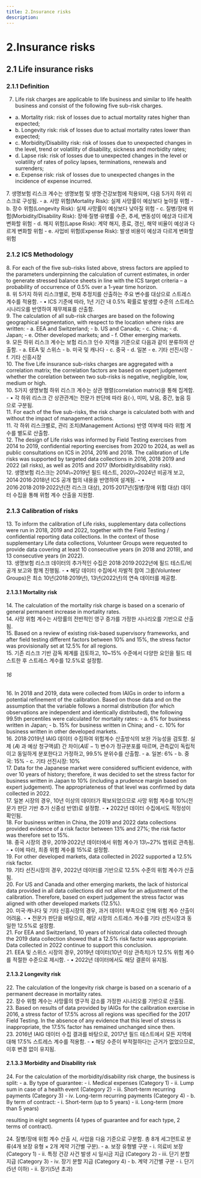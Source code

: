```yaml
---
title: 2.Insurance risks 
description: 
---
```

# 2.Insurance risks

## 2.1	Life insurance risks
### 2.1.1	Definition

<G2Col>
<div>

  7. Life risk charges are applicable to life business and similar to life health business and consist of the following five sub-risk charges.
  - a.	Mortality risk: risk of losses due to actual mortality rates higher than expected;
  - b.	Longevity risk: risk of losses due to actual mortality rates lower than expected;
  - c.	Morbidity/Disability risk: risk of losses due to unexpected changes in the level, trend or volatility of disability, sickness and morbidity rates;
  - d.	Lapse risk: risk of losses due to unexpected changes in the level or volatility of rates of policy lapses, terminations, renewals and surrenders;
  - e.	Expense risk: risk of losses due to unexpected changes in the incidence of expense incurred.
</div>
<div>
  7. 생명보험 리스크 계수는 생명보험 및 생명·건강보험에 적용되며, 다음 5가지 하위 리스크로 구성됨.
  - a. 사망 위험(Mortality Risk): 실제 사망률이 예상보다 높아질 위험
  - b. 장수 위험(Longevity Risk): 실제 사망률이 예상보다 낮아질 위험
  - c. 질병/장애 위험(Morbidity/Disability Risk): 장애·질병·유병률 수준, 추세, 변동성이 예상과 다르게 변화할 위험
  - d. 해지 위험(Lapse Risk): 계약 해지, 종료, 갱신, 해약 비율이 예상과 다르게 변화할 위험
  - e. 사업비 위험(Expense Risk): 발생 비용이 예상과 다르게 변화할 위험
</div>
</G2Col>

### 2.1.2	ICS Methodology

<G2Col>
<div>
  8. For each of the five sub-risks listed above, stress factors are applied to the parameters underpinning the calculation of current estimates, in order to generate stressed balance sheets in line with the ICS target criteria – a probability of occurrence of 0.5% over a 1-year time horizon.
</div>
<div>
  8. 위 5가지 하위 리스크별로, 현재 추정치를 산출하는 주요 변수를 대상으로 스트레스 계수를 적용함.
  - • ICS 기준에 따라, 1년 기간 내 0.5% 확률로 발생할 수준의 스트레스 시나리오를 반영하여 재무제표를 산출함.
</div>
</G2Col>

<G2Col>
<div>
  9. The calculation of all sub-risk charges are based on the following geographical segmentation, with respect to the location where risks are written:
  - a.	EEA and Switzerland;
  - b.	US and Canada;
  - c.	China;
  - d.	Japan;
  - e.	Other developed markets; and
  - f.	Other emerging markets.
</div>
<div>
  9. 모든 하위 리스크 계수는 보험 리스크 인수 지역을 기준으로 다음과 같이 분류하여 산출함.
  - a. EEA 및 스위스
  - b. 미국 및 캐나다
  - c. 중국
  - d. 일본
  - e. 기타 선진시장
  - f. 기타 신흥시장
</div>
</G2Col>

<G2Col>
<div>
  10. The five Life insurance sub-risks charges are aggregated with a correlation matrix; the correlation factors are based on expert judgement whether the corelation between two sub-risks is negative, negligible, low, medium or high.
</div>
<div>
  10. 5가지 생명보험 하위 리스크 계수는 상관 행렬(correlation matrix)을 통해 집계함.
   - • 각 하위 리스크 간 상관관계는 전문가 판단에 따라 음(-), 미미, 낮음, 중간, 높음 등으로 구분됨.
</div>
</G2Col>

<G2Col>
<div>
  11. For each of the five sub-risks, the risk charge is calculated both with and without the impact of management actions.
</div>
<div>
  11. 각 하위 리스크별로, 관리 조치(Management Actions) 반영 여부에 따라 위험 계수를 별도로 산출함.
</div>
</G2Col>

<G2Col>
<div>
  12. The design of Life risks was informed by Field Testing exercises from 2014 to 2019, confidential reporting exercises from 2020 to 2024, as well as public consultations on ICS in 2014, 2016 and 2018. The calibration of Life risks was supported by targeted data collections in 2016, 2018 2019 and 2022 (all risks), as well as 2015 and 2017 (Morbidity/disability risk).
</div>
<div>
 12. 생명보험 리스크는 2014\~2019년 필드 테스트, 2020\~2024년 비공개 보고, 2014·2016·2018년 ICS 공개 협의 내용을 반영하여 설계됨.
 - • 2016·2018·2019·2022년(전 리스크 대상), 2015·2017년(질병/장애 위험 대상) 데이터 수집을 통해 위험 계수 산출을 지원함.
</div>
</G2Col>

### 2.1.3	Calibration of risks

<G2Col>
<div>
  13. To inform the calibration of Life risks, supplementary data collections were run in 2018, 2019 and 2022, together with the Field Testing / confidential reporting data collections. In the context of those supplementary Life data collections, Volunteer Groups were requested to provide data covering at least 10 consecutive years (in 2018 and 2019), and 13 consecutive years (in 2022).
</div>
<div>
  13. 생명보험 리스크 데이터의 추가적인 수집은 2018·2019·2022년에 필드 테스트/비공개 보고와 함께 진행됨.
  - • 해당 데이터 수집에서 자발적 참여 그룹(Volunteer Groups)은 최소 10년(2018·2019년), 13년(2022년)의 연속 데이터를 제공함.
</div>
</G2Col>
 

#### 2.1.3.1	Mortality risk

<G2Col>
<div>
  14. The calculation of the mortality risk charge is based on a scenario of general permanent increase in mortality rates.
</div>
<div>
 14. 사망 위험 계수는 사망률의 전반적인 영구 증가를 가정한 시나리오를 기반으로 산출됨.
</div>
</G2Col>

<G2Col>
<div>
	15. Based on a review of existing risk-based supervisory frameworks, and after field testing different factors between 10% and 15%, the stress factor was provisionally set at 12.5% for all regions.
</div>
<div>
 15. 기존 리스크 기반 감독 체계를 검토하고, 10~15% 수준에서 다양한 요인을 필드 테스트한 후 스트레스 계수를 12.5%로 설정함.
</div>
</G2Col>

###### 16
<G2Col>
<div>
  16. In 2018 and 2019, data were collected from IAIGs in order to inform a potential refinement of the calibration. Based on those data and on the assumption that the variable <GTooltip label="𝐴/𝐸 − 1" desc="(where 𝐴 and 𝐸 respectively denote actual and expected claims, due to all causes, incurred in each financial year)"/> follows a normal distribution (for which observations are independent and identically distributed), the following 99.5th percentiles<GTooltipIcon desc="In practice, the 99.5th percentiles were determined as 2.58 times the historical standard deviation calculated for the 𝐴/𝐸 − 1 variable."/> were calculated for mortality rates:
    - a. 6% for business written in Japan;
    - b. 15% for business written in China; and
    - c. 10% for business written in other developed markets.
</div>
<div>
 16. 2018·2019년 IAIG 데이터 수집하여 위험계수 산출방식의 보완 가능성을 검토함. 실제 <GTooltip label="청구액" desc="(모든 원인으로 인해 각 회계연도에 발생한 청구액을 기준)"/>(𝐴) 과 예상 청구액(𝐸) 간 차이(𝐴/𝐸 − 1) 변수가 정규분포를 따르며, 관측값이 독립적이고 동일하게 분포한다고 가정하고, 99.5% 분위수<GTooltipIcon desc="99.5% 분위수는 𝐴/𝐸 − 1 변수의 표준편차에 2.58배를 적용하여 산출함."/>를 산출함.
   - a. 일본: 6%
   - b. 중국: 15%
   - c. 기타 선진시장: 10%
</div>
</G2Col>

<G2Col>
<div>
  17. Data for the Japanese market were considered sufficient evidence, with over 10 years of history; therefore, it was decided to set the stress factor for business written in Japan to 10% (including a prudence margin based on expert judgement). The appropriateness of that level was confirmed by data collected in 2022.
</div>
<div>
  17. 일본 시장의 경우, 10년 이상의 데이터가 확보되었으므로 사망 위험 계수를 10%(전문가 판단 기반 추가 신중성 반영)로 설정함.
   - • 2022년 데이터 수집에서도 적정성이 확인됨.
</div>
</G2Col>

<G2Col>
<div>
  18. For business written in China, the 2019 and 2022 data collections provided evidence of a risk factor between 13% and 27%; the risk factor was therefore set to 15%.
</div>
<div>
  18. 중국 시장의 경우, 2019·2022년 데이터에서 위험 계수가 13\~27% 범위로 관측됨.
   - • 이에 따라, 최종 위험 계수를 15%로 설정함.
</div>
</G2Col>

<G2Col>
<div>
  19. For other developed markets, data collected in 2022 supported a 12.5% risk factor.
</div>
<div>
  19. 기타 선진시장의 경우, 2022년 데이터를 기반으로 12.5% 수준의 위험 계수가 산출됨.
</div>
</G2Col>

<G2Col>
<div>
  20. For US and Canada and other emerging markets, the lack of historical data provided in all data collections did not allow for an adjustment of the calibration. Therefore, based on expert judgement the stress factor was aligned with other developed markets (12.5%).
</div>
<div>
  20. 미국·캐나다 및 기타 신흥시장의 경우, 과거 데이터 부족으로 인해 위험 계수 산출이 어려움.
   - • 전문가 판단을 바탕으로, 해당 시장의 스트레스 계수를 기타 선진시장과 동일한 12.5%로 설정함.
</div>
</G2Col>

<G2Col>
<div>
  21. For EEA and Switzerland, 10 years of historical data collected through the 2019 data collection showed that a 12.5% risk factor was appropriate. Data collected in 2022 continue to support this conclusion.
</div>
<div>
  21. EEA 및 스위스 시장의 경우, 2019년 데이터(10년 이상 관측치)가 12.5% 위험 계수를 적절한 수준으로 제시함.
   - • 2022년 데이터에서도 해당 결론이 유지됨.
</div>
</G2Col>



#### 2.1.3.2	Longevity risk

<G2Col>
<div>
  22. The calculation of the longevity risk charge is based on a scenario of a permanent decrease in mortality rates.
</div>
<div>
  22. 장수 위험 계수는 사망률의 영구적 감소를 가정한 시나리오를 기반으로 산출됨.
</div>
</G2Col>


<G2Col>
<div>
  23. Based on results of data provided by IAIGs for the calibration exercise in 2016, a stress factor of 17.5% across all regions was specified<GTooltipIcon desc="The stress factor was chosen in a way to cover implicitly the trend and volatility components of the longevity risk, since the choice was made not to include explicitly those components in the design. This approach was considered striking an appropriate balance between complexity and risk sensitivity."/> for the 2017 Field Testing. In the absence of any evidence that this level of stress is inappropriate, the 17.5% factor has remained unchanged since then.
</div>
<div>
  23. 2016년 IAIG 데이터 수집 결과를 바탕으로, 2017년 필드 테스트에서 모든 지역에 대해 17.5% 스트레스 계수를 적용함.<GTooltipIcon desc="스트레스 계수는 장수 위험의 추세 및 변동성 요소를 명시적으로 포함하지 않는 방식으로 설계되었으며, 대신 이러한 요소를 암묵적으로 반영하도록 선정됨. 이러한 접근 방식은 복잡성과 위험 민감도 간의 균형을 적절히 유지하는 것으로 평가됨."/>
  - • 해당 수준이 부적절하다는 근거가 없었으므로, 이후 변경 없이 유지됨.
</div>
</G2Col>

#### 2.1.3.3	Morbidity and Disability risk


<G2Col>
<div>
  24. For the calculation of the morbidity/disability risk charge, the business is split:
  - a.	By type of guarantee:
    - i.	Medical expenses (Category 1)
    - ii.	Lump sum in case of a health event (Category 2)
    - iii.	Short-term recurring payments (Category 3)
    - iv.	Long-term recurring payments (Category 4)
  - b.	By term of contract:
    - i.	Short-term (up to 5 years)
    - ii.	Long-term (more than 5 years)

  resulting in eight segments (4 types of guarantee and for each type, 2 terms of contract).
</div>
<div>
  24. 질병/장애 위험 계수 산출 시, 사업을 다음 기준으로 구분함. 총 8개 세그먼트로 분류(4개 보장 유형 × 2개 계약 기간별 구분).
  - a. 보장 유형별 구분
    - i. 의료비 보장 (Category 1)
    - ii. 특정 건강 사건 발생 시 일시금 지급 (Category 2)
    - iii. 단기 분할 지급 (Category 3)
    - iv. 장기 분할 지급 (Category 4)
  - b. 계약 기간별 구분
    - i. 단기(5년 이하)
    - ii. 장기(5년 초과)
</div>
</G2Col>

